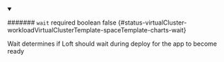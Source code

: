 
<details className="config-field" data-expandable="false" open>
<summary>

####### `wait` <span className="config-field-required" data-required="false">required</span> <span className="config-field-type">boolean</span> <span className="config-field-default">false</span> <span className="config-field-enum"></span> {#status-virtualCluster-workloadVirtualClusterTemplate-spaceTemplate-charts-wait}

Wait determines if Loft should wait during deploy for the app to become ready

</summary>



</details>
